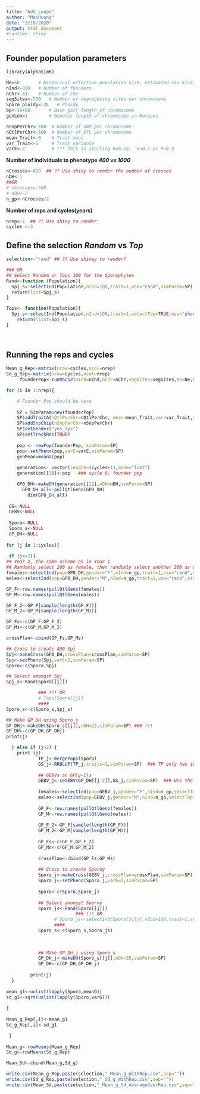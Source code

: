 ```yaml
---
title: "Add_Loops"
author: "MaoHuang"
date: "3/10/2020"
output: html_document
#runtime: shiny 
---
```


## Founder population parameters
```r
library(AlphaSimR)
```

```r
Ne=60       # Historical effective population size, estimated via E(r2)=1/(1+4*Ne*c)
nInd<-800   # Number of founders
nChr<-31    # Number of chr
segSites<-500   # Number of segregating sites per chromosome
Sporo_ploidy<-2L   # Ploidy
bp<-1e+08       # Base pair length of chromosome
genLen=1        # Genetic length of chromosome in Morgans

nSnpPerChr<-100  # Number of SNP per chromosome
nQtlPerChr<-100  # Number of QTL per chromosome
mean_Trait<-0    # Trait mean
var_Trait<-1     # Trait variance
varE<-2          # *** This is starting H=0.33,  H=0.1 or H=0.5

```

**Number of individuals to  phenotype *400* vs *1000* **
```r
nCrosses<-400  ## ?? Use shiny to render the number of crosses
nDH<-1         
##OR
# nCrosses<-500
# nDH<-2
n_gp<-nCrosses/2
```

**Number of reps and cycles(years) **
```r
nrep<-1  ## ?? Use shiny to render
cycles <-3
```

## Define the selection *Random* vs *Top*
```r
selection<-"rand" ## ?? Use shiney to render?

### OR
## Select Random or Tops 100 for the Sporophytes
Rand<-function (Population){
  Spj_s<-selectInd(Population,nInd=100,trait=1,use="rand",simParam=SP)
  return(list=Spj_s)
}

Tops<- function(Population){
  Spj_s<-selectInd(Population,nInd=100,trait=1,selectTop=TRUE,use="pheno",simParam=SP)	
 	return(llist=Spj_s)
}
  
  
```



## Running the reps and cycles
```r

Mean_g_Rep<-matrix(nrow=cycles,ncol=nrep)
Sd_g_Rep<-matrix(nrow=cycles,ncol=nrep)
     founderPop<-runMacs2(nInd=nInd,nChr=nChr,segSites=segSites,Ne=Ne,bp=bp,genLen=1,inbred=TRUE,ploidy=Sporo_ploidy, returnCommand = FALSE, nThreads = NULL)
```  
   
```r
for (i in 1:nrep){

    # Founder Pop should be here
  
    SP = SimParam$new(founderPop)
    SP$addTraitA(nQtlPerChr=nQtlPerChr, mean=mean_Trait,var=var_Trait,corA=NULL)
    SP$addSnpChip(nSnpPerChr=nSnpPerChr)
    SP$setGender("yes_sys")
    SP$setTrackRec(TRUE)
    
    pop <- newPop(founderPop, simParam=SP)
    pop<-setPheno(pop,varE=varE,simParam=SP)
    genMean=meanG(pop)
    
    generation<- vector(length=(cycles+1),mode="list")
    generation[[1]]<-pop   ### cycle 0, founder pop

    GP0_DH<-makeDH(generation[[1]],nDH=nDH,simParam=SP)	
	  GP0_DH_all<-pullQtlGeno(GP0_DH)	
	    dim(GP0_DH_all)
	 
 GS<-NULL
 GEBV<-NULL
 
 Sporo<-NULL
 Sporo_s<-NULL
 GP_DH<-NULL
 
for (j in 1:cycles){ 
 
 if (j<=2){
## Year 2, the same scheme as in Year 1
## Randomly select 200 as female, then randomly select another 200 as male
females<-selectInd(pop=GP0_DH,gender="F",nInd=n_gp,trait=1,use="rand",simParam=SP)
males<-selectInd(pop=GP0_DH,gender="M",nInd=n_gp,trait=1,use="rand",simParam=SP)	

GP_F<-row.names(pullQtlGeno(females))
GP_M<-row.names(pullQtlGeno(males))

GP_F_2<-GP_F[sample(length(GP_F))]	  					 
GP_M_2<-GP_M[sample(length(GP_M))] 					 

GP_Fs<-c(GP_F,GP_F_2)
GP_Ms<-c(GP_M,GP_M_2)

crossPlan<-cbind(GP_Fs,GP_Ms)

## Cross to create 400 Spj
Spj<-makeCross(GP0_DH,crossPlan=crossPlan,simParam=SP)
Spj<-setPheno(Spj,varE=2,simParam=SP)
Sporo<-c(Sporo,Spj)

## Select amongst Spj
Spj_s<-Rand(Sporo[[j]])

            ### !!! OR			 
            # Tops(Sporo[[j]]
            ####		
Sporo_s<-c(Sporo_s,Spj_s)

## Make GP DH using Sporo_s
GP_DHj<-makeDH(Sporo_s[[j]],nDH=25,simParam=SP)	### !!!
GP_DH<-c(GP_DH,GP_DHj)
print(j)

  } else if (j>2) {
    print (j)
            TP_j<-mergePops(Sporo)  
            GS_j<-RRBLUP(TP_j,traits=1,simParam=SP)  ### TP only has info from 1:(j-1)
            
            ## GEBVs on GP(y-1)s
            GEBV_j<-setEBV(GP_DH[[j-2]],GS_j,simParam=SP)  ### Use the GP_DH two years ago
            
            females<-selectInd(pop=GEBV_j,gender="F",nInd=n_gp,selectTop=TRUE,trait=1,use="ebv",simParam=SP)
            males<-selectInd(pop=GEBV_j,gender="M",nInd=n_gp,selectTop=TRUE,trait=1,use="ebv",simParam=SP)
            
            GP_F<-row.names(pullQtlGeno(females))
            GP_M<-row.names(pullQtlGeno(males))
            
            GP_F_2<-GP_F[sample(length(GP_F))]
            GP_M_2<-GP_M[sample(length(GP_M))]
            
            GP_Fs<-c(GP_F,GP_F_2)
            GP_Ms<-c(GP_M,GP_M_2)
            
            crossPlan<-cbind(GP_Fs,GP_Ms)
            
            ## Cross to create Sporoy
            Sporo_j<-makeCross(GEBV_j,crossPlan=crossPlan,simParam=SP)
            Sporo_j<-setPheno(Sporo_j,varE=2,simParam=SP)
            
            Sporo<-c(Sporo,Sporo_j)
            
            ## Select amongst Sporoy 
            Sporo_js<-Rand(Sporo[[j]])
                          ### !!! OR			 
                  # Sporo_js<-selectInd(Sporo[3][j],nInd=100,trait=1,selectTop=TRUE,use="pheno",simParam=SP)	
                  ####	
            Sporo_s<-c(Sporo_s,Sporo_js)
            
      
            
            ## Make GP_DH_j using Sporo_s
            GP_DH_j<-makeDH(Sporo_s[[j]],nDH=25,simParam=SP)
            GP_DH<-c(GP_DH,GP_DH_j)
            
         print(j)   
  }
  
mean_g1<-unlist(lapply(Sporo,meanG))
sd_g1<-sqrt(unlist(lapply(Sporo,varG)))
        
}      
 
Mean_g_Rep[,i]<-mean_g1
Sd_g_Rep[,i]<-sd_g1

 }
        
Mean_g<-rowMeans(Mean_g_Rep)
Sd_g<-rowMeans(Sd_g_Rep)

Mean_Sd<-cbind(Mean_g,Sd_g)

write.csv(Mean_g_Rep,paste(selection,"_Mean_g_WithRep.csv",sep=""))
write.csv(Sd_g_Rep,paste(selection,"_Sd_g_WithRep.csv",sep=""))
write.csv(Mean_Sd,paste(selection,"_Mean_g_Sd_AverageOverRep.csv",sep=""))


```
